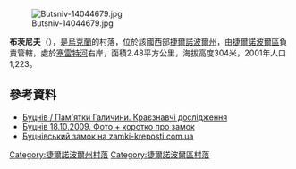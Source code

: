 [[Image:Butsniv-14044679.jpg|right]]

{{coord|49|28|42|N|25|33|58|E|scale:30000|display=title}}

'''布茨尼夫'''（{{lang-uk|Буцнів}}），是[[烏克蘭|烏克蘭]]的村落，位於該國西部[[捷爾諾波爾州|捷爾諾波爾州]]，由[[捷爾諾波爾區|捷爾諾波爾區]]負責管轄，處於[[塞雷特河|塞雷特河]]右岸，面積2.48平方公里，海拔高度304米，2001年人口1,223。

==參考資料==
* [http://07061989.blox.ua/2011/07/Butsniv.html Буцнів / Пам'ятки Галичини. Краєзнавчі дослідження] {{Wayback|url=http://07061989.blox.ua/2011/07/Butsniv.html |date=20140531124203 }}
* [http://tolik-fort.livejournal.com/19290.html Буцнів 18.10.2009. Фото + коротко про замок]
* [http://zamki-kreposti.com.ua/ternopolskaya-oblast/zamok-bucniv Буцнівський замок на zamki-kreposti.com.ua] {{Wayback|url=http://zamki-kreposti.com.ua/ternopolskaya-oblast/zamok-bucniv |date=20160304134405 }} {{ref-ru}}

{{DEFAULTSORT:Буцнів}}
[[Category:捷爾諾波爾州村落|Category:捷爾諾波爾州村落]]
[[Category:捷爾諾波爾區村落|Category:捷爾諾波爾區村落]]


{{Ternopil-geo-stub}}
